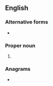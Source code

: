 {{also|hebr.}}
==English==

===Alternative forms===
* {{l|en|Heb.}}

===Proper noun===
{{en-proper noun}}

# {{abbreviation of|Hebrews|lang=en}}

===Anagrams===
* {{anagrams|en|Behr|Herb|breh|herb}}
